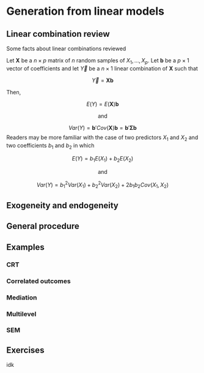 
# Generation from linear models


## Linear combination review

Some facts about linear combinations reviewed

Let $\mathbf{X}$ be a $n\times p$ matrix of $n$ random samples of $X_1, \dots, X_p$. Let $\mathbf{b}$ be a $p \times 1$ vector of coefficients and let $\vec{Y}$ be a $n \times 1$ linear combination of $\mathbf{X}$ such that

$$\vec{Y} = \mathbf{X}\mathbf{b}$$

Then,

$$E(Y) = E(\mathbf{X})\mathbf{b}$$

$$\text{and}$$

$$Var(Y) = \mathbf{b}'Cov(\mathbf{X})\mathbf{b} = \mathbf{b}'\mathbf{\Sigma}\mathbf{b}$$
Readers may be more familiar with the case of two predictors ${X}_1$ and ${X}_2$ and two coefficients $b_1$ and $b_2$ in which

$$E(Y) = b_1 E(X_1) + b_2 E(X_2)$$

$$\text{and}$$

$$Var(Y) = b_1^2 Var(X_1) + b_2^2 Var(X_2) + 2 b_1 b_2 Cov(X_1, X_2)$$

## Exogeneity and endogeneity

## General procedure

## Examples

### CRT

### Correlated outcomes

### Mediation

### Multilevel

### SEM

## Exercises

idk
